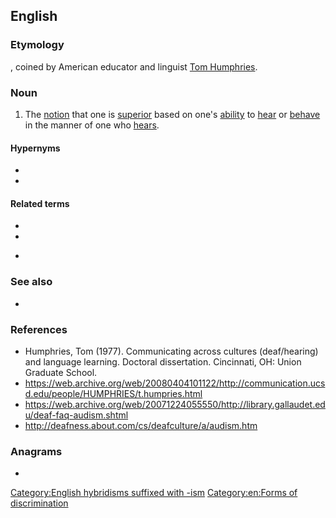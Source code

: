 ==English==
{{wikipedia}}

===Etymology===
{{affix|en|audire|lang1=la|-ism}}, coined by American educator and linguist [[w:Tom_L._Humphries|Tom Humphries]].

===Noun===
{{en-noun|-}}

# {{lb|en|sociology}} The [[notion]] that one is [[superior]] based on one's [[ability]] to [[hear]] or [[behave]] in the manner of one who [[hears]].

====Hypernyms====
* {{l|en|ableism}}
* {{l|en|discrimination}}

====Related terms====
* {{l|en|audist}}
* {{l|en|auditory}}
* {{l|en|-ism}} {{qualifier|See [[-ism#Derived terms]] for words formed in a similar way}}

===See also===
* {{l|en|autism}}

===References===
* Humphries, Tom (1977). Communicating across cultures (deaf/hearing) and language learning. Doctoral dissertation. Cincinnati, OH: Union Graduate School.
* https://web.archive.org/web/20080404101122/http://communication.ucsd.edu/people/HUMPHRIES/t.humpries.html
* https://web.archive.org/web/20071224055550/http://library.gallaudet.edu/deaf-faq-audism.shtml
* http://deafness.about.com/cs/deafculture/a/audism.htm

===Anagrams===
* {{anagrams|en|a=adimsu|Dumais|Maidus|Sumida}}

[[Category:English hybridisms suffixed with -ism]]
[[Category:en:Forms of discrimination]]